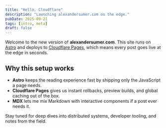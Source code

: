 ```yaml
---
title: "Hello, Cloudflare"
description: "Launching alexandersumer.com on the edge."
pubDate: 2025-09-21
tags: [intro, meta]
draft: false
---
```


Welcome to the new version of **alexandersumer.com**. This site runs on [Astro](https://astro.build) and deploys to [Cloudflare Pages](https://pages.cloudflare.com), which means every post goes live at the edge in seconds.

## Why this setup works

- **Astro** keeps the reading experience fast by shipping only the JavaScript a page needs.
- **Cloudflare Pages** gives us instant rollbacks, preview builds, and global caching out of the box.
- **MDX** lets me mix Markdown with interactive components if a post ever needs it.

Stay tuned for deep dives into distributed systems, developer tooling, and notes from the field.
